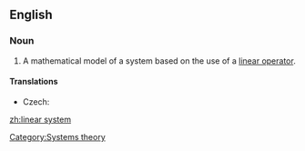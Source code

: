 ==English==
{{wikipedia}}
===Noun===
{{en-noun|sg=[[linear]] [[system]]}}

# A mathematical model of a system based on the use of a [[linear operator]].

====Translations====
{{trans-top|mathematical model of a system}}
* Czech: {{t-|cs|lineární systém|m}}
{{trans-mid}}
{{trans-bottom}}

[[Category:Systems theory]]

[[zh:linear system]]
